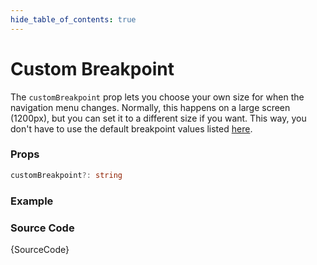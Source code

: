 ```yaml
---
hide_table_of_contents: true
---
```



# Custom Breakpoint

The `customBreakpoint` prop lets you choose your own size for when the navigation menu changes. Normally, this happens on a large screen (1200px), but you can set it to a different size if you want. This way, you don't have to use the default breakpoint values listed [here](/docs/menu-examples/vertical-examples/vertical-nav/breakpoint).

### Props

```ts noCopy
customBreakpoint?: string
```

### Example

<IframeWindow url='http://localhost:3000/en/menu-examples/vertical-menu/vertical-nav/custom-breakpoint' />

### Source Code

<TsToJsCodeSnippet>{SourceCode}</TsToJsCodeSnippet>
